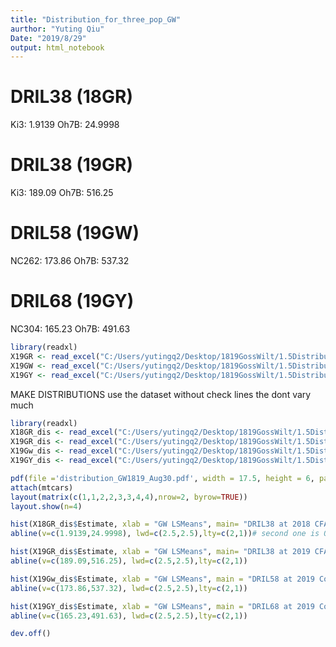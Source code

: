 ---
title: "Distribution_for_three_pop_GW"
aurthor: "Yuting Qiu"
Date: "2019/8/29"
output: html_notebook
---

# DRIL38 (18GR)
Ki3: 1.9139
Oh7B: 24.9998

# DRIL38 (19GR)
Ki3: 189.09
Oh7B: 516.25

# DRIL58 (19GW)
NC262: 173.86
Oh7B: 537.32

# DRIL68 (19GY)
NC304: 165.23
Oh7B: 491.63

```{r}
library(readxl)
X19GR <- read_excel("C:/Users/yutingq2/Desktop/1819GossWilt/1.5Distribution/LsMeans_for_Dis.xlsx", sheet = "X19GR")
X19GW <- read_excel("C:/Users/yutingq2/Desktop/1819GossWilt/1.5Distribution/LsMeans_for_Dis.xlsx", sheet = "X19GW")
X19GY <- read_excel("C:/Users/yutingq2/Desktop/1819GossWilt/1.5Distribution/LsMeans_for_Dis.xlsx", sheet = "X19GY")
```


MAKE DISTRIBUTIONS
use the dataset without check lines
the dont vary much
```{r}
library(readxl)
X18GR_dis <- read_excel("C:/Users/yutingq2/Desktop/1819GossWilt/1.5Distribution/LsMeans_1819GW.xlsx", sheet = "X18GR")
X19GR_dis <- read_excel("C:/Users/yutingq2/Desktop/1819GossWilt/1.5Distribution/LsMeans_1819GW.xlsx", sheet = "X19GR")
X19Gw_dis <- read_excel("C:/Users/yutingq2/Desktop/1819GossWilt/1.5Distribution/LsMeans_1819GW.xlsx", sheet = "X19GW_2envir")
X19GY_dis <- read_excel("C:/Users/yutingq2/Desktop/1819GossWilt/1.5Distribution/LsMeans_1819GW.xlsx", sheet = "X19GY_2envir")
```


```{r}
pdf(file ='distribution_GW1819_Aug30.pdf', width = 17.5, height = 6, paper = "USr")
attach(mtcars)
layout(matrix(c(1,1,2,2,3,3,4,4),nrow=2, byrow=TRUE))
layout.show(n=4)

hist(X18GR_dis$Estimate, xlab = "GW LSMeans", main= "DRIL38 at 2018 CFAR300", col = "#D55E00", xlim=c(0, 50), breaks = 15, ylim=c(0,65))
abline(v=c(1.9139,24.9998), lwd=c(2.5,2.5),lty=c(2,1))# second one is Oh7B

hist(X19GR_dis$Estimate, xlab = "GW LSMeans", main= "DRIL38 at 2019 CFAR200", col = "#D55E00")
abline(v=c(189.09,516.25), lwd=c(2.5,2.5),lty=c(2,1))

hist(X19Gw_dis$Estimate, xlab = "GW LSMeans", main = "DRIL58 at 2019 Combined", col = "#D55E00", xlim = c(100,700), ylim = c(0,30))
abline(v=c(173.86,537.32), lwd=c(2.5,2.5),lty=c(2,1))

hist(X19GY_dis$Estimate, xlab = "GW LSMeans", main = "DRIL68 at 2019 Combined", col = "#D55E00", xlim = c(100,700), ylim = c(0,45))
abline(v=c(165.23,491.63), lwd=c(2.5,2.5),lty=c(2,1))

dev.off()
```

